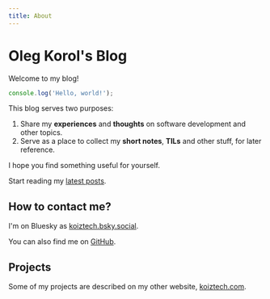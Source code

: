 ```yaml
---
title: About
---
```


# Oleg Korol's Blog

Welcome to my blog!

```typescript filename="index.ts"
console.log('Hello, world!');
```

This blog serves two purposes:

1. Share my **experiences** and **thoughts** on software development and other topics.
2. Serve as a place to collect my **short notes**, **TILs** and other stuff, for later reference.

I hope you find something useful for yourself.

Start reading my [latest posts](/posts).

## How to contact me?

I'm on Bluesky as [koiztech.bsky.social](https://bsky.app/profile/koiztech.bsky.social).

You can also find me on [GitHub](https://github.com/olegkorol).

## Projects

Some of my projects are described on my other website, [koiztech.com](https://www.koiztech.com).

